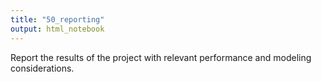 ```yaml
---
title: "50_reporting"
output: html_notebook
---
```


Report the results of the project with relevant performance and modeling considerations.
